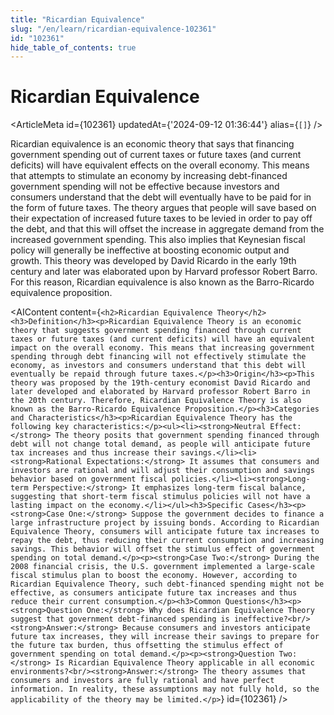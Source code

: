 ```yaml
---
title: "Ricardian Equivalence"
slug: "/en/learn/ricardian-equivalence-102361"
id: "102361"
hide_table_of_contents: true
---
```



# Ricardian Equivalence

<ArticleMeta id={102361} updatedAt={'2024-09-12 01:36:44'} alias={`[]`} />
<div className='border-solid border-b border-t-0 my-4 border-[var(--ifm-color-gray-300)]' />

Ricardian equivalence is an economic theory that says that financing government spending out of current taxes or future taxes (and current deficits) will have equivalent effects on the overall economy. This means that attempts to stimulate an economy by increasing debt-financed government spending will not be effective because investors and consumers understand that the debt will eventually have to be paid for in the form of future taxes. The theory argues that people will save based on their expectation of increased future taxes to be levied in order to pay off the debt, and that this will offset the increase in aggregate demand from the increased government spending. This also implies that Keynesian fiscal policy will generally be ineffective at boosting economic output and growth. This theory was developed by David Ricardo in the early 19th century and later was elaborated upon by Harvard professor Robert Barro. For this reason, Ricardian equivalence is also known as the Barro-Ricardo equivalence proposition.

<AIContent content={`<h2>Ricardian Equivalence Theory</h2><h3>Definition</h3><p>Ricardian Equivalence Theory is an economic theory that suggests government spending financed through current taxes or future taxes (and current deficits) will have an equivalent impact on the overall economy. This means that increasing government spending through debt financing will not effectively stimulate the economy, as investors and consumers understand that this debt will eventually be repaid through future taxes.</p><h3>Origin</h3><p>This theory was proposed by the 19th-century economist David Ricardo and later developed and elaborated by Harvard professor Robert Barro in the 20th century. Therefore, Ricardian Equivalence Theory is also known as the Barro-Ricardo Equivalence Proposition.</p><h3>Categories and Characteristics</h3><p>Ricardian Equivalence Theory has the following key characteristics:</p><ul><li><strong>Neutral Effect:</strong> The theory posits that government spending financed through debt will not change total demand, as people will anticipate future tax increases and thus increase their savings.</li><li><strong>Rational Expectations:</strong> It assumes that consumers and investors are rational and will adjust their consumption and savings behavior based on government fiscal policies.</li><li><strong>Long-term Perspective:</strong> It emphasizes long-term fiscal balance, suggesting that short-term fiscal stimulus policies will not have a lasting impact on the economy.</li></ul><h3>Specific Cases</h3><p><strong>Case One:</strong> Suppose the government decides to finance a large infrastructure project by issuing bonds. According to Ricardian Equivalence Theory, consumers will anticipate future tax increases to repay the debt, thus reducing their current consumption and increasing savings. This behavior will offset the stimulus effect of government spending on total demand.</p><p><strong>Case Two:</strong> During the 2008 financial crisis, the U.S. government implemented a large-scale fiscal stimulus plan to boost the economy. However, according to Ricardian Equivalence Theory, such debt-financed spending might not be effective, as consumers anticipate future tax increases and thus reduce their current consumption.</p><h3>Common Questions</h3><p><strong>Question One:</strong> Why does Ricardian Equivalence Theory suggest that government debt-financed spending is ineffective?<br/><strong>Answer:</strong> Because consumers and investors anticipate future tax increases, they will increase their savings to prepare for the future tax burden, thus offsetting the stimulus effect of government spending on total demand.</p><p><strong>Question Two:</strong> Is Ricardian Equivalence Theory applicable in all economic environments?<br/><strong>Answer:</strong> The theory assumes that consumers and investors are fully rational and have perfect information. In reality, these assumptions may not fully hold, so the applicability of the theory may be limited.</p>`} id={102361} />
